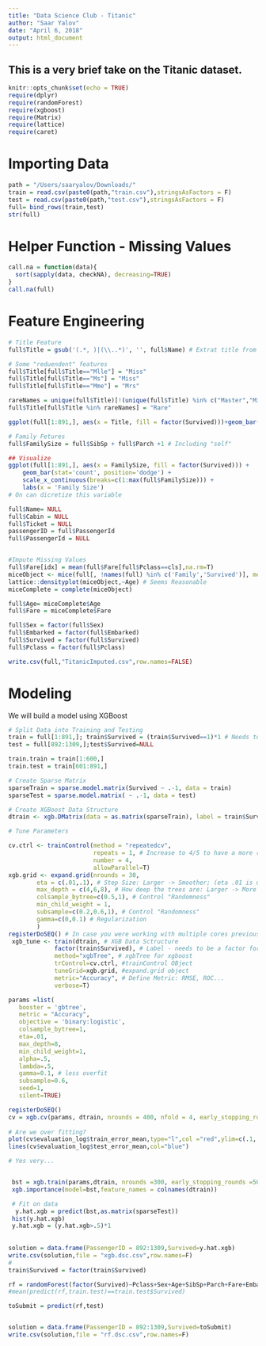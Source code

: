 ```yaml
---
title: "Data Science Club - Titanic"
author: "Saar Yalov"
date: "April 6, 2018"
output: html_document
---
```

## This is a very brief take on the Titanic dataset.

```r
knitr::opts_chunk$set(echo = TRUE)
require(dplyr)
require(randomForest)
require(xgboost)
require(Matrix)
require(lattice)
require(caret)
```

# Importing Data

```r
path = "/Users/saaryalov/Downloads/"
train = read.csv(paste0(path,"train.csv"),stringsAsFactors = F)
test = read.csv(paste0(path,"test.csv"),stringsAsFactors = F)
full= bind_rows(train,test)
str(full)

```
# Helper Function - Missing Values
```r
call.na = function(data){
  sort(sapply(data, checkNA), decreasing=TRUE)
}
call.na(full)
```


# Feature Engineering
```r

# Title Feature
full$Title = gsub('(.*, )|(\\..*)', '', full$Name) # Extrat title from name

# Some "reduendent" features
full$Title[full$Title=="Mlle"] = "Miss" 
full$Title[full$Title=="Ms"] = "Miss"
full$Title[full$Title=="Mme"] = "Mrs"

rareNames = unique(full$Title)[!(unique(full$Title) %in% c("Master","Miss","Mr","Mrs","Dr","Rev"))]
full$Title[full$Title %in% rareNames] = "Rare"

ggplot(full[1:891,], aes(x = Title, fill = factor(Survived)))+geom_bar(stat='count', position='dodge')

# Family Fetures
full$FamilySize = full$SibSp + full$Parch +1 # Including "self"

## Visualize 
ggplot(full[1:891,], aes(x = FamilySize, fill = factor(Survived))) +
    geom_bar(stat='count', position='dodge') +
    scale_x_continuous(breaks=c(1:max(full$FamilySize))) + 
    labs(x = 'Family Size')
# On can dicretize this variable

full$Name= NULL
full$Cabin = NULL
full$Ticket = NULL
passengerID = full$PassengerId
full$PassengerId = NULL


#Impute Missing Values 
full$Fare[idx] = mean(full$Fare[full$Pclass==cls],na.rm=T)
miceObject <- mice(full[, !names(full) %in% c('Family','Survived')], method='rf',verbose=F)
lattice::densityplot(miceObject,~Age) # Seems Reasonable
miceComplete = complete(miceObject)

full$Age= miceComplete$Age
full$Fare = miceComplete$Fare

full$Sex = factor(full$Sex)
full$Embarked = factor(full$Embarked)
full$Survived = factor(full$Survived)
full$Pclass = factor(full$Pclass)

write.csv(full,"TitanicImputed.csv",row.names=FALSE)
```



# Modeling
We will build a model using XGBoost

```r
# Split Data into Training and Testing
train = full[1:891,]; train$Survived = (train$Survived==1)*1 # Needs to be either 0,1 for XGBoost
test = full[892:1309,];test$Survived=NULL

train.train = train[1:600,]
train.test = train[601:891,]

# Create Sparse Matrix
sparseTrain = sparse.model.matrix(Survived ~ .-1, data = train)
sparseTest = sparse.model.matrix( ~ .-1, data = test)

# Create XGBoost Data Structure
dtrain <- xgb.DMatrix(data = as.matrix(sparseTrain), label = train$Survived)

# Tune Parameters

cv.ctrl <- trainControl(method = "repeatedcv", 
                        repeats = 1, # Increase to 4/5 to have a more robust response
                        number = 4, 
                        allowParallel=T)
xgb.grid <- expand.grid(nrounds = 30, 
        eta = c(.01,.1), # Step Size: Larger -> Smoother; (eta .01 is usually good)
        max_depth = c(4,6,8), # How deep the trees are: Larger -> More Complex
        colsample_bytree=c(0.5,1), # Control "Randomness"
        min_child_weight = 1,
        subsample=c(0.2,0.6,1), # Control "Randomness"
        gamma=c(0,0.1) # Regularization
        )
registerDoSEQ() # In case you were working with multiple cores previously
 xgb_tune <- train(dtrain, # XGB Data Sctructure
             factor(train$Survived), # Label - needs to be a factor for train function
             method="xgbTree", # xgbTree for xgboost
             trControl=cv.ctrl, #trainControl OBject
             tuneGrid=xgb.grid, #expand.grid object
             metric="Accuracy", # Define Metric: RMSE, ROC...
             verbose=T)

params =list( 
   booster = 'gbtree',
   metric = "Accuracy",
   objective = 'binary:logistic',
   colsample_bytree=1,
   eta=.01,
   max_depth=8,
   min_child_weight=1,
   alpha=.5,
   lambda=.5,
   gamma=0.1, # less overfit
   subsample=0.6,
   seed=1,
   silent=TRUE)

registerDoSEQ() 
cv = xgb.cv(params, dtrain, nrounds = 400, nfold = 4, early_stopping_rounds = 100,prediction = T,verbose =T)
             
# Are we over fitting?
plot(cv$evaluation_log$train_error_mean,type="l",col ="red",ylim=c(.1,.2))
lines(cv$evaluation_log$test_error_mean,col="blue")

# Yes very...


 bst = xgb.train(params,dtrain, nrounds =300, early_stopping_rounds =50 ,watchlist = list(train=dtrain),verbose= F)
 xgb.importance(model=bst,feature_names = colnames(dtrain))

 # Fit on data
  y.hat.xgb = predict(bst,as.matrix(sparseTest))
 hist(y.hat.xgb)
 y.hat.xgb = (y.hat.xgb>.5)*1
 
 
solution = data.frame(PassengerID = 892:1309,Survived=y.hat.xgb)
write.csv(solution,file = "xgb.dsc.csv",row.names=F)
#
train$Survived = factor(train$Survived)

rf = randomForest(factor(Survived)~Pclass+Sex+Age+SibSp+Parch+Fare+Embarked,data=train,type="classification"+Title+FamilySize)
#mean(predict(rf,train.test)==train.test$Survived)

toSubmit = predict(rf,test)


solution = data.frame(PassengerID = 892:1309,Survived=toSubmit)
write.csv(solution,file = "rf.dsc.csv",row.names=F)
```

